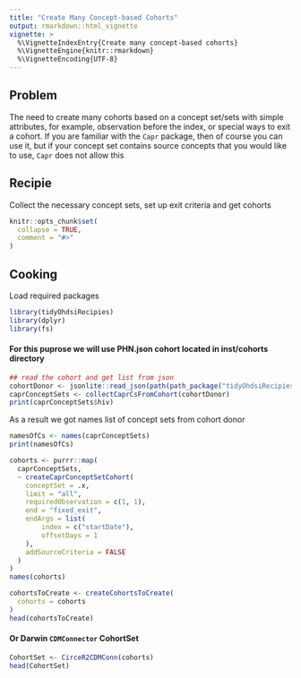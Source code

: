 ```yaml
---
title: "Create Many Concept-based Cohorts"
output: rmarkdown::html_vignette
vignette: >
  %\VignetteIndexEntry{Create many concept-based cohorts}
  %\VignetteEngine{knitr::rmarkdown}
  %\VignetteEncoding{UTF-8}
---
```

## Problem
The need to create many cohorts based on a concept set/sets with simple attributes, for example, observation before the index, or special ways to exit a cohort. If you are familiar with the `Capr` package, then of course you can use it, but if your concept set contains source concepts that you would like to use, `Capr` does not allow this

## Recipie 
Collect the necessary concept sets, set up exit criteria and get cohorts

```r
knitr::opts_chunk$set(
  collapse = TRUE,
  comment = "#>"
)
```

## Cooking
Load required packages
```r
library(tidyOhdsiRecipies)
library(dplyr)
library(fs)
```
#### For this puprose we will use PHN.json cohort located in inst/cohorts directory

```r
## read the cohort and get list from json
cohortDonor <- jsonlite::read_json(path(path_package("tidyOhdsiRecipies"), "cohorts", "PHN.json"))
caprConceptSets <- collectCaprCsFromCohort(cohortDonor)
print(caprConceptSets$hiv)
```

As a result we got names list of concept sets from cohort donor

```r
namesOfCs <- names(caprConceptSets)
print(namesOfCs)
```


```r
cohorts <- purrr::map(
  caprConceptSets,
  ~ createCaprConceptSetCohort(
    conceptSet = .x,
    limit = "all",
    requiredObservation = c(1, 1),
    end = "fixed_exit",
    endArgs = list(
        index = c("startDate"), 
        offsetDays = 1
    ),
    addSourceCriteria = FALSE
  )
)
names(cohorts)
```

```r
cohortsToCreate <- createCohortsToCreate(
  cohorts = cohorts
)
head(cohortsToCreate)
```

#### Or Darwin `CDMConnector` CohortSet

```r
CohortSet <- CirceR2CDMConn(cohorts)
head(CohortSet)
```
